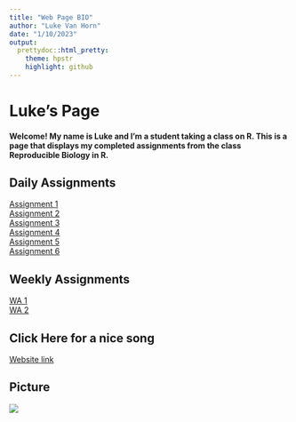 ```yaml
---
title: "Web Page BIO"
author: "Luke Van Horn"
date: "1/10/2023"
output:
  prettydoc::html_pretty:
    theme: hpstr
    highlight: github
---
```


# Luke's Page  
#### Welcome! My name is Luke and I'm a student taking a class on R. This is a page that displays my completed assignments from the class Reproducible Biology in R.

## Daily Assignments  

[Assignment 1](Assignment1.html)  
[Assignment 2](Assignment2.html)  
[Assignment 3](Assignment3.html)  
[Assignment 4](Assignment4.html)   
[Assignment 5](Assignment5.html)  
[Assignment 6](Assignmnet6.html)

## Weekly Assignments  
[WA 1](GitHubWebPage.html)  
[WA 2](WeeklyAssignment2.html)

## Click Here for a nice song  
[Website link](https://www.youtube.com/watch?v=XIN_8YiBjlQ&t&ab_channel=GandalfTheGrey)

## Picture
![](/Users/luke/Desktop/soupspoon.png)
